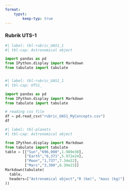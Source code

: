```yaml
---
format:
    typst: 
        keep-typ: true
---
```


### Rubrik UTS-1 


```python

#| label: tbl-rubric_UAS1_1
#| tbl-cap: Astronomical object

import pandas as pd
from IPython.display import Markdown
from tabulate import tabulate



```


```python

#| label: tbl-rubric_UAS1_1
#| tbl-cap: UTS1_

import pandas as pd
from IPython.display import Markdown
from tabulate import tabulate

# reading csv file 
df = pd.read_csv("rubric_UAS1_MyConcepts.csv")
df


```


```python
#| label: tbl-planets
#| tbl-cap: Astronomical object

from IPython.display import Markdown
from tabulate import tabulate
table = [["Sun","696,000",1.989e30],
         ["Earth","6,371",5.972e24],
         ["Moon","1,737",7.34e22],
         ["Mars","3,390",6.39e23]]
Markdown(tabulate(
  table, 
  headers=["Astronomical object","R (km)", "mass (kg)"]
))
```